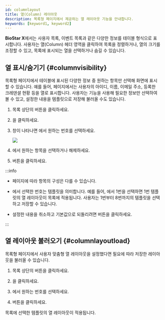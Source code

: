 ```yaml
---
id: columnlayout
title: 열(Column) 레이아웃
description: 목록형 페이지에서 제공하는 열 레이아웃 기능을 안내합니다.
keywords: [keyword1, keyword2]
---
```


**BioStar X**에서는 사용자 목록, 이벤트 목록과 같은 다양한 정보를 테이블 형식으로 표시합니다. 사용자는 열(Column) 헤더 영역을 클릭하여 목록을 정렬하거나, 열의 크기를 조정할 수 있고, 목록에 표시되는 열을 선택하거나 숨길 수 있습니다.

## 열 표시/숨기기 {#columnvisibility}

목록형 페이지에서 테이블에 표시된 다양한 정보 중 원하는 항목만 선택해 화면에 표시할 수 있습니다. 예를 들어, <Cmd sid='shell.header.user' /> 페이지에서는 사용자의 아이디, 이름, 이메일 주소, 등록한 크레덴셜 현황 등을 열로 표시합니다. 사용자는 <Cmd sid='common.dialog.columnSetting.title' /> 기능을 사용해 필요한 정보만 선택하여 볼 수 있고, 설정한 내용을 템플릿으로 저장해 불러올 수도 있습니다.

1. 목록 상단의 <IcMoreW /> 버튼을 클릭하세요.

1. <Cmd sid='common.dialog.columnSetting.title' />을 클릭하세요.

1. <Cmd sid='common.dialog.columnSetting.title' /> 창이 나타나면 <Cmd sid='common.dialog.columnSetting.layout' />에서 원하는 번호를 선택하세요.

    <Image src='/img/biostarx-common-ui-column-layout.png' />

1. <Cmd sid='common.dialog.columnSetting.dialogSettings' />에서 원하는 항목을 선택하거나 해제하세요.

1. <Cmd sid='common.apply' /> 버튼을 클릭하세요.

:::info

* 페이지에 따라 <Cmd sid='common.dialog.columnSetting.dialogSettings' /> 항목의 구성은 다를 수 있습니다.

* <Cmd sid='common.dialog.columnSetting.layout' />에서 선택한 번호는 템플릿을 의미합니다. 예를 들어, <Cmd sid='common.dialog.columnSetting.layout' />에서 1번을 선택하면 1번 템플릿의 열 레이아웃이 목록에 적용됩니다. 사용자는 1번부터 8번까지의 템플릿을 선택하고 저장할 수 있습니다.

* 설정한 내용을 취소하고 기본값으로 되돌리려면 <Cmd sid='common.dialog.columnSetting.reset' /> 버튼을 클릭하세요.

:::

## 열 레이아웃 불러오기 {#columnlayoutload}

목록형 페이지에서 사용자 맞춤형 열 레이아웃을 설정했다면 필요에 따라 저장한 레이아웃을 불러올 수 있습니다.

1. 목록 상단의 <IcMoreW /> 버튼을 클릭하세요.

1. <Cmd sid='common.dialog.columnSetting.title' />을 클릭하세요.

1. <Cmd sid='common.dialog.columnSetting.layout' />에서 원하는 번호를 선택하세요.

1. <Cmd sid='common.apply' /> 버튼을 클릭하세요.

목록에 선택한 템플릿의 열 레이아웃이 적용됩니다.